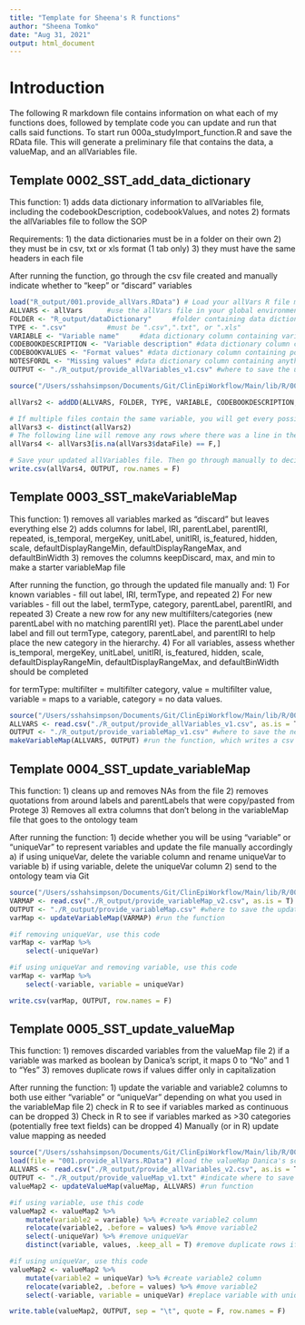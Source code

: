 ```yaml
---
title: "Template for Sheena's R functions"
author: "Sheena Tomko"
date: "Aug 31, 2021"
output: html_document
---
```


# Introduction
The following R markdown file contains information on what each of my functions does, followed by template code you can update and run that calls said functions. To start run 000a_studyImport_function.R and save the RData file. This will generate a preliminary file that contains the data, a valueMap, and an allVariables file.


## Template 0002_SST_add_data_dictionary

This function:
1) adds data dictionary information to allVariables file, including the codebookDescription, codebookValues, and notes
2) formats the allVariables file to follow the SOP 

Requirements:
1) the data dictionaries must be in a folder on their own
2) they must be in csv, txt or xls format (1 tab only) 
3) they must have the same headers in each file

After running the function, go through the csv file created and manually indicate whether to "keep" or "discard" variables

```r

load("R_output/001.provide_allVars.RData") # Load your allVars R file made with Danica's studyImport script
ALLVARS <- allVars      #use the allVars file in your global environment
FOLDER <- "R_output/dataDictionary"     #folder containing data dictionaries
TYPE <- ".csv"          #must be ".csv",".txt", or ".xls"
VARIABLE <- "Variable name"     #data dictionary column containing variable names
CODEBOOKDESCRIPTION <- "Variable description" #data dictionary column containing variable descriptions
CODEBOOKVALUES <- "Format values" #data dictionary column containing possible values
NOTESFORDL <- "Missing values" #data dictionary column containing anything else you might want to import
OUTPUT <- "./R_output/provide_allVariables_v1.csv" #where to save the updated allVariables file

source("/Users/sshahsimpson/Documents/Git/ClinEpiWorkflow/Main/lib/R/0002_SST_add_data_dictionary.R")      #load the function

allVars2 <- addDD(ALLVARS, FOLDER, TYPE, VARIABLE, CODEBOOKDESCRIPTION, CODEBOOKVALUES, NOTESFORDL) #run the function

# If multiple files contain the same variable, you will get every possible permutation of variable, codebookDescription, codebookValues, etc. The following line of code is a crude way to clean that up.
allVars3 <- distinct(allVars2)
# The following line will remove any rows where there was a line in the data dictionary that did not map to any variables in the allVariables file
allVars4 <- allVars3[is.na(allVars3$dataFile) == F,]

# Save your updated allVariables file. Then go through manually to decide where to "keep" or "discard"
write.csv(allVars4, OUTPUT, row.names = F)
```


## Template 0003_SST_makeVariableMap

This function:
1) removes all variables marked as "discard" but leaves everything 
else
2) adds columns for label, IRI, parentLabel, parentIRI, repeated, is_temporal, mergeKey, unitLabel, unitIRI, is_featured, hidden, scale, defaultDisplayRangeMin, defaultDisplayRangeMax, and defaultBinWidth
3) removes the columns keepDiscard, max, and min to make a starter variableMap file

After running the function, go through the updated file manually and:
1) For known variables - fill out label, IRI, termType, and repeated
2) For new variables - fill out the label, termType, category, parentLabel, parentIRI, and repeated
3) Create a new row for any new multifilters/categories (new parentLabel with no matching parentIRI yet). Place the parentLabel under label and fill out termType, category, parentLabel, and parentIRI to help place the new category in the hierarchy.
4) For all variables, assess whether is_temporal, mergeKey, unitLabel, unitIRI, is_featured, hidden, scale, defaultDisplayRangeMin, defaultDisplayRangeMax, and defaultBinWidth should be completed

for termType: multifilter = multifilter category, value = multifilter value, variable = maps to a variable, category = no data values.

```r
source("/Users/sshahsimpson/Documents/Git/ClinEpiWorkflow/Main/lib/R/0003_SST_makeVariableMap.R") #load the function
ALLVARS <- read.csv("./R_output/provide_allVariables_v1.csv", as.is = T) #load the allVariables file where you've marked variables to keep/discard
OUTPUT <- "./R_output/provide_variableMap_v1.csv" #where to save the new variableMap file
makeVariableMap(ALLVARS, OUTPUT) #run the function, which writes a csv file for you
```

## Template 0004_SST_update_variableMap

This function:
1) cleans up and removes NAs from the file
2) removes quotations from around labels and parentLabels that were copy/pasted from Protege
3) Removes all extra columns that don’t belong in the variableMap file that goes to the ontology team

After running the function:
1) decide whether you will be using "variable" or "uniqueVar" to represent variables and update the file manually accordingly
    a) if using uniqueVar, delete the variable column and rename uniqueVar to variable
    b) if using variable, delete the uniqueVar column 
2) send to the ontology team via Git

```r
source("/Users/sshahsimpson/Documents/Git/ClinEpiWorkflow/Main/lib/R/0004_SST_update_variableMap.R") #load the function
VARMAP <- read.csv("./R_output/provide_variableMap_v2.csv", as.is = T) #load the variableMap file that you've been editing
OUTPUT <- "./R_output/provide_variableMap.csv" #where to save the updated file
varMap <- updateVariableMap(VARMAP) #run the function

#if removing uniqueVar, use this code
varMap <- varMap %>% 
    select(-uniqueVar)

#if using uniqueVar and removing variable, use this code
varMap <- varMap %>% 
    select(-variable, variable = uniqueVar)

write.csv(varMap, OUTPUT, row.names = F)
```

## Template 0005_SST_update_valueMap

This function:
1) removes discarded variables from the valueMap file 
2) if a variable was marked as boolean by Danica's script, it maps 0 to "No" and 1 to "Yes"
3) removes duplicate rows if values differ only in capitalization

After running the function:
1) update the variable and variable2 columns to both use either "variable" or "uniqueVar" depending on what you used in the variableMap file
2) check in R to see if variables marked as continuous can be dropped
3) Check in R to see if variables marked as >30 categories (potentially free text fields) can be dropped
4) Manually (or in R) update value mapping as needed

```r
source("/Users/sshahsimpson/Documents/Git/ClinEpiWorkflow/Main/lib/R/0005_SST_update_valueMap.R") #load function
load(file = "001.provide_allVars.RData") #load the valueMap Danica's script generated
ALLVARS <- read.csv("./R_output/provide_allVariables_v2.csv", as.is = T) #load the allVariables file that indicated which variables to keep/discard
OUTPUT <- "./R_output/provide_valueMap_v1.txt" #indicate where to save the valueMap file
valueMap2 <- updateValueMap(valueMap, ALLVARS) #run function

#if using variable, use this code
valueMap2 <- valueMap2 %>% 
    mutate(variable2 = variable) %>% #create variable2 column
    relocate(variable2, .before = values) %>% #move variable2
    select(-uniqueVar) %>% #remove uniqueVar
    distinct(variable, values, .keep_all = T) #remove duplicate rows if not using uniqueVar

#if using uniqueVar, use this code
valueMap2 <- valueMap2 %>% 
    mutate(variable2 = uniqueVar) %>% #create variable2 column
    relocate(variable2, .before = values) %>% #move variable2
    select(-variable, variable = uniqueVar) #replace variable with uniqueVar

write.table(valueMap2, OUTPUT, sep = "\t", quote = F, row.names = F)
```

